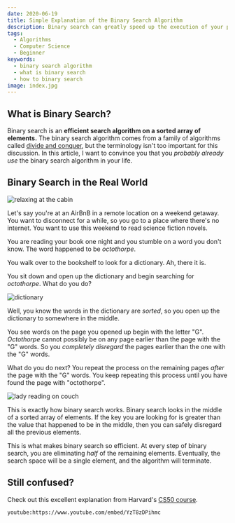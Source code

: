 ```yaml
---
date: 2020-06-19
title: Simple Explanation of the Binary Search Algorithm
description: Binary search can greatly speed up the execution of your programs
tags:
  - Algorithms
  - Computer Science
  - Beginner
keywords:
  - binary search algorithm
  - what is binary search
  - how to binary search
image: index.jpg
---
```


## What is Binary Search?

Binary search is an **efficient search algorithm on a sorted array of
elements.** The binary search algorithm comes from a family of algorithms called
[divide and conquer](https://www.khanacademy.org/computing/computer-science/algorithms/merge-sort/a/divide-and-conquer-algorithms),
but the terminology isn't too important for this discussion. In this article, I
want to convince you that you _probably already use_ the binary search algorithm
in your life.

## Binary Search in the Real World

![relaxing at the cabin](relax.jpg)

Let's say you're at an AirBnB in a remote location on a weekend getaway. You
want to disconnect for a while, so you go to a place where there's no internet.
You want to use this weekend to read science fiction novels.

You are reading your book one night and you stumble on a word you don't know.
The word happened to be _octothorpe_.

You walk over to the bookshelf to look for a dictionary. Ah, there it is.

You sit down and open up the dictionary and begin searching for _octothorpe_.
What do you do?

![dictionary](dictionary.jpg)

Well, you know the words in the dictionary are _sorted_, so you open up the
dictionary to somewhere in the middle.

You see words on the page you opened up begin with the letter "G". _Octothorpe_
cannot possibly be on any page earlier than the page with the "G" words. So you
_completely disregard_ the pages earlier than the one with the "G" words.

What do you do next? You repeat the process on the remaining pages _after_ the
page with the "G" words. You keep repeating this process until you have found
the page with "octothorpe".

![lady reading on couch](reading.jpg)

This is exactly how binary search works. Binary search looks in the middle of a
sorted array of elements. If the key you are looking for is greater than the
value that happened to be in the middle, then you can safely disregard all the
previous elements.

This is what makes binary search so efficient. At every step of binary search,
you are eliminating _half_ of the remaining elements. Eventually, the search
space will be a single element, and the algorithm will terminate.

## Still confused?

Check out this excellent explanation from Harvard's
[CS50 course](https://www.edx.org/course/cs50s-introduction-to-computer-science).

`youtube:https://www.youtube.com/embed/YzT8zDPihmc`
